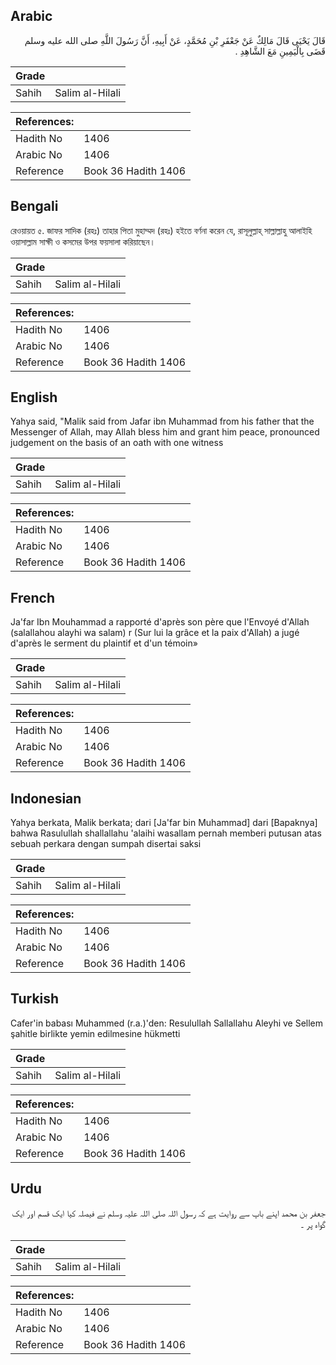 ## Arabic


<div dir="rtl" lang="ar" style={{fontSize:'larger',backgroundColor:'#f8f9fa',padding:20}}>
قَالَ يَحْيَى قَالَ مَالِكٌ عَنْ جَعْفَرِ بْنِ مُحَمَّدٍ، عَنْ أَبِيهِ، أَنَّ رَسُولَ اللَّهِ صلى الله عليه وسلم قَضَى بِالْيَمِينِ مَعَ الشَّاهِدِ ‏.‏
</div>
<div style={{backgroundColor:'#f8f9fa',padding:20, marginBottom: 10}}><table> <thead> <tr> <th>Grade</th> <th></th> </tr> </thead> <tbody> <tr><td>Sahih</td><td>Salim al-Hilali</td></tr></tbody></table><table> <thead> <tr> <th>References:</th> <th></th> </tr> </thead> <tbody><tr><td>Hadith No</td><td>1406</td></tr><tr><td>Arabic No</td><td>1406</td></tr><tr><td>Reference</td><td>Book 36 Hadith 1406</td></tr></tbody></table></div>

## Bengali


<div dir="ltr" lang="bn" style={{fontSize:'larger',backgroundColor:'#f8f9fa',padding:20}}>
রেওয়ায়ত ৫. জাফর সাদিক (রহঃ) তাহার পিতা মুহাম্মদ (রহঃ) হইতে বর্ণনা করেন যে, রাসূলুল্লাহ্ সাল্লাল্লাহু আলাইহি ওয়াসাল্লাম সাক্ষী ও কসমের উপর ফয়সালা করিয়াছেন।
</div>
<div style={{backgroundColor:'#f8f9fa',padding:20, marginBottom: 10}}><table> <thead> <tr> <th>Grade</th> <th></th> </tr> </thead> <tbody> <tr><td>Sahih</td><td>Salim al-Hilali</td></tr></tbody></table><table> <thead> <tr> <th>References:</th> <th></th> </tr> </thead> <tbody><tr><td>Hadith No</td><td>1406</td></tr><tr><td>Arabic No</td><td>1406</td></tr><tr><td>Reference</td><td>Book 36 Hadith 1406</td></tr></tbody></table></div>

## English


<div dir="ltr" lang="en" style={{fontSize:'larger',backgroundColor:'#f8f9fa',padding:20}}>
Yahya said, "Malik said from Jafar ibn Muhammad from his father that the Messenger of Allah, may Allah bless him and grant him peace, pronounced judgement on the basis of an oath with one witness
</div>
<div style={{backgroundColor:'#f8f9fa',padding:20, marginBottom: 10}}><table> <thead> <tr> <th>Grade</th> <th></th> </tr> </thead> <tbody> <tr><td>Sahih</td><td>Salim al-Hilali</td></tr></tbody></table><table> <thead> <tr> <th>References:</th> <th></th> </tr> </thead> <tbody><tr><td>Hadith No</td><td>1406</td></tr><tr><td>Arabic No</td><td>1406</td></tr><tr><td>Reference</td><td>Book 36 Hadith 1406</td></tr></tbody></table></div>

## French


<div dir="ltr" lang="fr" style={{fontSize:'larger',backgroundColor:'#f8f9fa',padding:20}}>
Ja'far Ibn Mouhammad a rapporté d'après son père que l'Envoyé d'Allah (salallahou alayhi wa salam) r (Sur lui la grâce et la paix d'Allah) a jugé d'après le serment du plaintif et d'un témoin»
</div>
<div style={{backgroundColor:'#f8f9fa',padding:20, marginBottom: 10}}><table> <thead> <tr> <th>Grade</th> <th></th> </tr> </thead> <tbody> <tr><td>Sahih</td><td>Salim al-Hilali</td></tr></tbody></table><table> <thead> <tr> <th>References:</th> <th></th> </tr> </thead> <tbody><tr><td>Hadith No</td><td>1406</td></tr><tr><td>Arabic No</td><td>1406</td></tr><tr><td>Reference</td><td>Book 36 Hadith 1406</td></tr></tbody></table></div>

## Indonesian


<div dir="ltr" lang="id" style={{fontSize:'larger',backgroundColor:'#f8f9fa',padding:20}}>
Yahya berkata, Malik berkata; dari [Ja'far bin Muhammad] dari [Bapaknya] bahwa Rasulullah shallallahu 'alaihi wasallam pernah memberi putusan atas sebuah perkara dengan sumpah disertai saksi
</div>
<div style={{backgroundColor:'#f8f9fa',padding:20, marginBottom: 10}}><table> <thead> <tr> <th>Grade</th> <th></th> </tr> </thead> <tbody> <tr><td>Sahih</td><td>Salim al-Hilali</td></tr></tbody></table><table> <thead> <tr> <th>References:</th> <th></th> </tr> </thead> <tbody><tr><td>Hadith No</td><td>1406</td></tr><tr><td>Arabic No</td><td>1406</td></tr><tr><td>Reference</td><td>Book 36 Hadith 1406</td></tr></tbody></table></div>

## Turkish


<div dir="ltr" lang="tr" style={{fontSize:'larger',backgroundColor:'#f8f9fa',padding:20}}>
Cafer'in babası Muhammed (r.a.)'den: Resulullah Sallallahu Aleyhi ve Sellem şahitle birlikte yemin edilmesine hükmetti
</div>
<div style={{backgroundColor:'#f8f9fa',padding:20, marginBottom: 10}}><table> <thead> <tr> <th>Grade</th> <th></th> </tr> </thead> <tbody> <tr><td>Sahih</td><td>Salim al-Hilali</td></tr></tbody></table><table> <thead> <tr> <th>References:</th> <th></th> </tr> </thead> <tbody><tr><td>Hadith No</td><td>1406</td></tr><tr><td>Arabic No</td><td>1406</td></tr><tr><td>Reference</td><td>Book 36 Hadith 1406</td></tr></tbody></table></div>

## Urdu


<div dir="rtl" lang="ur" style={{fontSize:'larger',backgroundColor:'#f8f9fa',padding:20}}>
جعفر بن محمد اپنے باپ سے روایت ہے کہ رسول اللہ صلی اللہ علیہ وسلم نے فیصلہ کیا ایک قسم اور ایک گواہ پر ۔
</div>
<div style={{backgroundColor:'#f8f9fa',padding:20, marginBottom: 10}}><table> <thead> <tr> <th>Grade</th> <th></th> </tr> </thead> <tbody> <tr><td>Sahih</td><td>Salim al-Hilali</td></tr></tbody></table><table> <thead> <tr> <th>References:</th> <th></th> </tr> </thead> <tbody><tr><td>Hadith No</td><td>1406</td></tr><tr><td>Arabic No</td><td>1406</td></tr><tr><td>Reference</td><td>Book 36 Hadith 1406</td></tr></tbody></table></div>